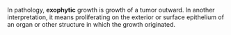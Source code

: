 In pathology, '''exophytic''' growth is growth of a tumor outward. In another interpretation, it means proliferating on the exterior or surface epithelium of an organ or other structure in which the growth originated.

{{see also|endophytic}}
